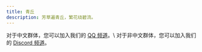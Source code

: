 ```yaml
---
title: 青丘
description: 芳草遍青丘，繁花绕碧流。
---
```



<CardGrid>
  <Card title="加入频道" icon="comment">
      对于中文群体，您可以加入我们的 <a href="https://pd.qq.com/s/ce10j655j">QQ 频道</a>。\
      对于非中文群体，您可以加入我们的 <a href="#TODO_discord">Discord 频道</a>。
  </Card>
  <LinkCard
    title="LunarFox 整合包"
    description="LunarFox 是一个性能整合包，带有生活质量提升模组和 OptiFine 替代方案。该整合包包括一些开箱即用的模组配置和良好的性能配置。"
    href="/lunarfox"
  />
</CardGrid>
